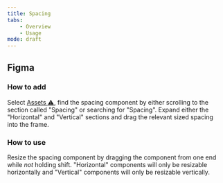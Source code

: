 ```yaml
---
title: Spacing
tabs:
    - Overview
    - Usage
mode: draft
---
```



## Figma

### How to add

Select [Assets :warning:](), find the spacing component by either scrolling to the section called "Spacing" or searching for "Spacing". Expand either the "Horizontal" and "Vertical" sections and drag the relevant sized spacing into the frame.


### How to use

Resize the spacing component by dragging the component from one end while _not_ holding shift. "Horizontal" components will only be resizable horizontally and "Vertical" components will only be resizable vertically.
